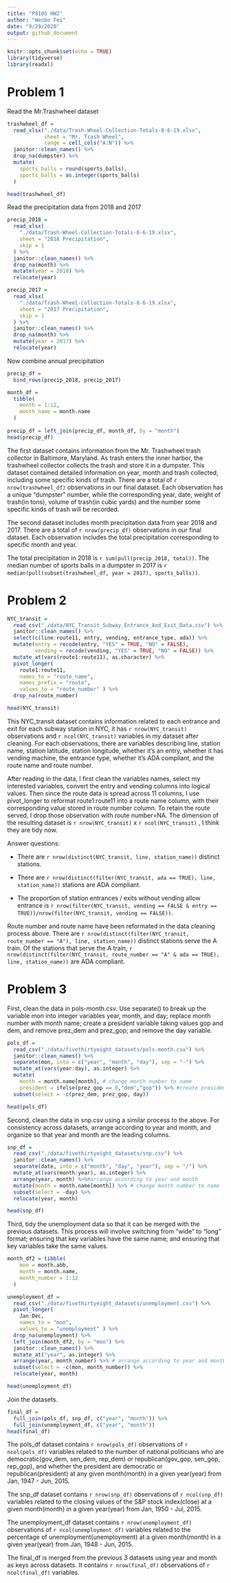 ```yaml
---
title: "P8105 HW2"
author: "Wenbo Fei"
date: "9/29/2020"
output: github_document
---
```


```r
knitr::opts_chunk$set(echo = TRUE)
library(tidyverse)
library(readxl)
```

# Problem 1

Read the Mr.Trashwheel dataset
```r
trashwheel_df = 
  read_xlsx("./data/Trash-Wheel-Collection-Totals-8-6-19.xlsx",
            sheet = "Mr. Trash Wheel",
            range = cell_cols("A:N")) %>%
  janitor::clean_names() %>%
  drop_na(dumpster) %>%
  mutate(
    sports_balls = round(sports_balls),
    sports_balls = as.integer(sports_balls)
  )

head(trashwheel_df)
```

Read the precipitation data from 2018 and 2017
```r
precip_2018 = 
  read_xlsx(
    "./data/Trash-Wheel-Collection-Totals-8-6-19.xlsx",
    sheet = "2018 Precipitation",
    skip = 1
  ) %>%
  janitor::clean_names() %>%
  drop_na(month) %>%
  mutate(year = 2018) %>%
  relocate(year)

precip_2017 = 
  read_xlsx(
    "./data/Trash-Wheel-Collection-Totals-8-6-19.xlsx",
    sheet = "2017 Precipitation",
    skip = 1
  ) %>%
  janitor::clean_names() %>%
  drop_na(month) %>%
  mutate(year = 2017) %>%
  relocate(year)
```

Now combine annual precipitation
```r
precip_df = 
  bind_rows(precip_2018, precip_2017)

month_df = 
  tibble(
    month = 1:12,
    month_name = month.name
  )
  
precip_df = left_join(precip_df, month_df, by = "month")
head(precip_df)
```

The first dataset contains information from the Mr. Trashwheel trash collector in Baltimore, Maryland. As trash enters the inner harbor, the trashwheel collector collects the trash and store it in a dumpster. This dataset contained detailed information on year, month and trash collected, including some specific kinds of trash. There are a total of `r nrow(trashwheel_df)` observations in our final dataset. Each observation has a unique "dumpster" number, while the corresponding year, date, weight of trash(in tons), volume of trash(in cubic yards) and the number some specific kinds of trash will be recorded.

The second dataset includes month precipitation data from year 2018 and 2017. There are a total of `r nrow(precip_df)` observations in our final dataset. Each observation includes the total precipitation corresponding to specific month and year.  

The total precipitation in 2018 is `r sum(pull(precip_2018, total))`. The median number of sports balls in a dumpster in 2017 is `r median(pull(subset(trashwheel_df, year = 2017), sports_balls))`. 

# Problem 2

```r
NYC_transit = 
  read_csv("./data/NYC_Transit_Subway_Entrance_And_Exit_Data.csv") %>%
  janitor::clean_names() %>%
  select(c(line:route11, entry, vending, entrance_type, ada)) %>%
  mutate(entry = recode(entry, "YES" = TRUE, "NO" = FALSE),
         vending = recode(vending, "YES" = TRUE, "NO" = FALSE)) %>%
  mutate_at(vars(route1:route11), as.character) %>%
  pivot_longer(
    route1:route11,
    names_to = "route_name",
    names_prefix = "route",
    values_to = "route_number" ) %>%
  drop_na(route_number)

head(NYC_transit)
```


This NYC_transit dataset contains information related to each entrance and exit for each subway station in NYC, it has `r nrow(NYC_transit)` observations and `r ncol(NYC_transit)` variables in my dataset after cleaning. For each observations, there are variables describing line, station name, station latitude, station longitude, whether it's an entry, whether it has vending machine, the entrance type, whether it's ADA compliant, and the route name and route number.

After reading in the data, I first clean the variables names, select my interested variables, convert the entry and vending columns into logical values. Then since the route data is spread across 11 columns, I use pivot_longer to reformat route1:route11 into a route name column, with their corresponding value stored in route number column. To retain the route served, I drop those observation with route number=NA. The dimension of the resulting dataset is `r nrow(NYC_transit)` x `r ncol(NYC_transit)` , I think they are tidy now.

Answer questions:

* There are `r nrow(distinct(NYC_transit, line, station_name))` distinct stations.

* There are `r nrow(distinct(filter(NYC_transit, ada == TRUE), line, station_name))` stations are ADA compliant.

* The proportion of station entrances / exits without vending allow entrance is `r nrow(filter(NYC_transit, vending == FALSE & entry == TRUE))/nrow(filter(NYC_transit, vending == FALSE))`.


Route number and route name have been reformated in the data cleaning process above. There are `r nrow(distinct(filter(NYC_transit, route_number == "A"), line, station_name))` distinct stations serve the A train. Of the stations that serve the A train, `r nrow(distinct(filter(NYC_transit, route_number == "A" & ada == TRUE), line, station_name))` are ADA compliant.

# Problem 3

First, clean the data in pols-month.csv. Use separate() to break up the variable mon into integer variables year, month, and day; replace month number with month name; create a president variable taking values gop and dem, and remove prez_dem and prez_gop; and remove the day variable.

```r
pols_df = 
  read_csv("./data/fivethirtyeight_datasets/pols-month.csv") %>%
  janitor::clean_names() %>%
  separate(mon, into = c("year", "month", "day"), sep = "-") %>%
  mutate_at(vars(year:day), as.integer) %>%
  mutate(
    month = month.name[month], # change month number to name
    president = ifelse(prez_gop == 0,"dem","gop")) %>% #create president variable
  subset(select = -c(prez_dem, prez_gop, day))

head(pols_df)
```

Second, clean the data in snp.csv using a similar process to the above. For consistency across datasets, arrange according to year and month, and organize so that year and month are the leading columns.


```r
snp_df = 
  read_csv("./data/fivethirtyeight_datasets/snp.csv") %>%
  janitor::clean_names() %>%
  separate(date, into = c("month", "day", "year"), sep = "/") %>%
  mutate_at(vars(month:year), as.integer) %>%
  arrange(year, month) %>%#arrange according to year and month
  mutate(month = month.name[month]) %>% # change month number to name
  subset(select = -day) %>%
  relocate(year, month)

head(snp_df)
```

Third, tidy the unemployment data so that it can be merged with the previous datasets. This process will involve switching from “wide” to “long” format; ensuring that key variables have the same name; and ensuring that key variables take the same values.

```r
month_df2 = tibble(
    mon = month.abb,
    month = month.name,
    month_number = 1:12
  )

unemployment_df = 
  read_csv("./data/fivethirtyeight_datasets/unemployment.csv") %>%
  pivot_longer(
    Jan:Dec,
    names_to = "mon",
    values_to = "unemployment" ) %>%
  drop_na(unemployment) %>%
  left_join(month_df2, by = "mon") %>%
  janitor::clean_names() %>%
  mutate_at("year", as.integer) %>%
  arrange(year, month_number) %>% # arrange according to year and month
  subset(select = -c(mon, month_number)) %>%
  relocate(year, month)

head(unemployment_df)
```

Join the datasets.
```r
final_df = 
  full_join(pols_df, snp_df, c("year", "month")) %>%
  full_join(unemployment_df, c("year", "month"))
head(final_df)
```

The pols_df dataset contains `r nrow(pols_df)` observations of `r ncol(pols_df)` variables related to the number of national politicians who are democratic(gov_dem, sen_dem, rep_dem) or republican(gov_gop, sen_gop, rep_gop), and whether the president are democratic or republican(president) at any given month(month) in a given year(year) from Jan, 1947 - Jun, 2015. 

The snp_df dataset contains `r nrow(snp_df)` observations of `r ncol(snp_df)` variables related to the closing values of the S&P stock index(close) at a given month(month) in a given year(year) from Jan, 1950 - Jul, 2015.

The unemployment_df dataset contains `r nrow(unemployment_df)` observations of `r ncol(unemployment_df)` variables related to the percentage of unemployment(unemployment) at a given month(month) in a given year(year) from Jan, 1948 - Jun, 2015.

The final_df is merged from the previous 3 datasets using year and month as keys across datasets. It contains `r nrow(final_df)` observations of `r ncol(final_df)` variables.

